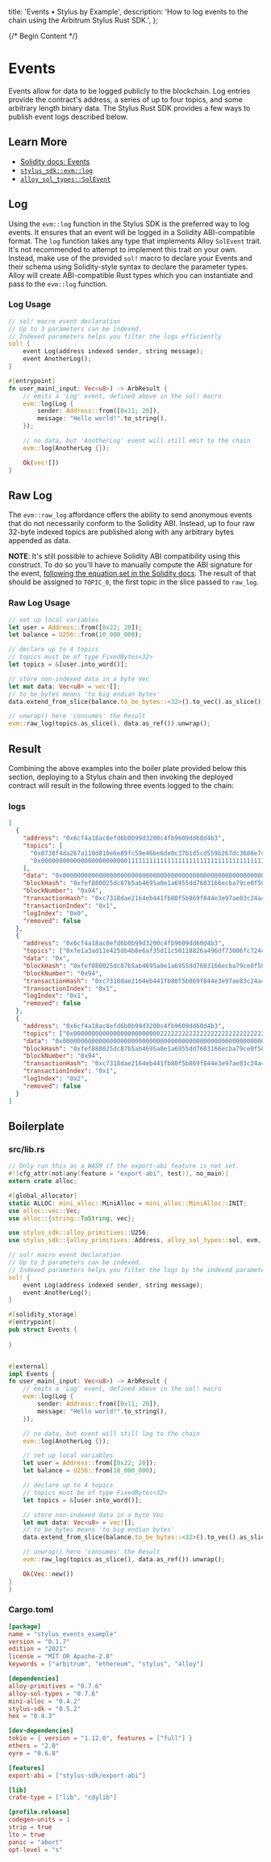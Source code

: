   title: 'Events • Stylus by Example',
  description: 'How to log events to the chain using the Arbitrum Stylus Rust SDK.',
};

{/* Begin Content */}

# Events

Events allow for data to be logged publicly to the blockchain. Log entries provide the contract's address, a series of up to four topics, and some arbitrary length binary data. The Stylus Rust SDK provides a few ways to publish event logs described below.

## Learn More

- [Solidity docs: Events](https://docs.soliditylang.org/en/v0.8.19/abi-spec.html#events)
- [`stylus_sdk::evm::log`](https://docs.rs/stylus-sdk/latest/stylus_sdk/evm/fn.log.html)
- [`alloy_sol_types::SolEvent`](https://docs.rs/alloy-sol-types/0.3.1/alloy_sol_types/trait.SolEvent.html)

## Log

Using the `evm::log` function in the Stylus SDK is the preferred way to log events. It ensures that an event will be logged in a Solidity ABI-compatible format. The `log` function takes any type that implements Alloy `SolEvent` trait. It's not recommended to attempt to implement this trait on your own. Instead, make use of the provided `sol!` macro to declare your Events and their schema using Solidity-style syntax to declare the parameter types. Alloy will create ABI-compatible Rust types which you can instantiate and pass to the `evm::log` function.

### Log Usage

```rust
// sol! macro event declaration
// Up to 3 parameters can be indexed.
// Indexed parameters helps you filter the logs efficiently
sol! {
    event Log(address indexed sender, string message);
    event AnotherLog();
}

#[entrypoint]
fn user_main(_input: Vec<u8>) -> ArbResult {
    // emits a 'Log' event, defined above in the sol! macro
    evm::log(Log {
        sender: Address::from([0x11; 20]),
        message: "Hello world!".to_string(),
    });

    // no data, but 'AnotherLog' event will still emit to the chain
    evm::log(AnotherLog {});

    Ok(vec![])
}
```

## Raw Log

The `evm::raw_log` affordance offers the ability to send anonymous events that do not necessarily conform to the Solidity ABI. Instead, up to four raw 32-byte indexed topics are published along with any arbitrary bytes appended as data.

**NOTE**: It's still possible to achieve Solidity ABI compatibility using this construct. To do so you'll have to manually compute the ABI signature for the event, [following the equation set in the Solidity docs](https://docs.soliditylang.org/en/v0.8.19/abi-spec.html#events). The result of that should be assigned to `TOPIC_0`, the first topic in the slice passed to `raw_log`.

### Raw Log Usage

```rust
// set up local variables
let user = Address::from([0x22; 20]);
let balance = U256::from(10_000_000);

// declare up to 4 topics
// topics must be of type FixedBytes<32>
let topics = &[user.into_word()];

// store non-indexed data in a byte Vec
let mut data: Vec<u8> = vec![];
// to_be_bytes means 'to big endian bytes'
data.extend_from_slice(balance.to_be_bytes::<32>().to_vec().as_slice());

// unwrap() here 'consumes' the Result
evm::raw_log(topics.as_slice(), data.as_ref()).unwrap();
```

## Result

Combining the above examples into the boiler plate provided below this section, deploying to a Stylus chain and then invoking the deployed contract will result in the following three events logged to the chain:

### logs

```json
[
  {
    "address": "0x6cf4a18ac8efd6b0b99d3200c4fb9609dd60d4b3",
    "topics": [
      "0x0738f4da267a110d810e6e89fc59e46be6de0c37b1d5cd559b267dc3688e74e0",
      "0x0000000000000000000000001111111111111111111111111111111111111111"
    ],
    "data": "0x0000000000000000000000000000000000000000000000000000000000000020000000000000000000000000000000000000000000000000000000000000000c48656c6c6f20776f726c64210000000000000000000000000000000000000000",
    "blockHash": "0xfef880025dc87b5ab4695a0e1a6955dd7603166ecba79ce0f503a568b2ec8940",
    "blockNumber": "0x94",
    "transactionHash": "0xc7318dae2164eb441fb80f5b869f844e3e97ae83c24a4639d46ec4d915a30818",
    "transactionIndex": "0x1",
    "logIndex": "0x0",
    "removed": false
  },
  {
    "address": "0x6cf4a18ac8efd6b0b99d3200c4fb9609dd60d4b3",
    "topics": ["0xfe1a3ad11e425db4b8e6af35d11c50118826a496df73006fc724cb27f2b99946"],
    "data": "0x",
    "blockHash": "0xfef880025dc87b5ab4695a0e1a6955dd7603166ecba79ce0f503a568b2ec8940",
    "blockNumber": "0x94",
    "transactionHash": "0xc7318dae2164eb441fb80f5b869f844e3e97ae83c24a4639d46ec4d915a30818",
    "transactionIndex": "0x1",
    "logIndex": "0x1",
    "removed": false
  },
  {
    "address": "0x6cf4a18ac8efd6b0b99d3200c4fb9609dd60d4b3",
    "topics": ["0x0000000000000000000000002222222222222222222222222222222222222222"],
    "data": "0x0000000000000000000000000000000000000000000000000000000000989680",
    "blockHash": "0xfef880025dc87b5ab4695a0e1a6955dd7603166ecba79ce0f503a568b2ec8940",
    "blockNumber": "0x94",
    "transactionHash": "0xc7318dae2164eb441fb80f5b869f844e3e97ae83c24a4639d46ec4d915a30818",
    "transactionIndex": "0x1",
    "logIndex": "0x2",
    "removed": false
  }
]
```

## Boilerplate

### src/lib.rs

```rust
// Only run this as a WASM if the export-abi feature is not set.
#![cfg_attr(not(any(feature = "export-abi", test)), no_main)]
extern crate alloc;

#[global_allocator]
static ALLOC: mini_alloc::MiniAlloc = mini_alloc::MiniAlloc::INIT;
use alloc::vec::Vec;
use alloc::{string::ToString, vec};

use stylus_sdk::alloy_primitives::U256;
use stylus_sdk::{alloy_primitives::Address, alloy_sol_types::sol, evm, prelude::*, ArbResult};

// sol! macro event declaration
// Up to 3 parameters can be indexed.
// Indexed parameters helps you filter the logs by the indexed parameter
sol! {
    event Log(address indexed sender, string message);
    event AnotherLog();
}

#[solidity_storage]
#[entrypoint]
pub struct Events {
    
}


#[external]
impl Events {
fn user_main(_input: Vec<u8>) -> ArbResult {
    // emits a 'Log' event, defined above in the sol! macro
    evm::log(Log {
        sender: Address::from([0x11; 20]),
        message: "Hello world!".to_string(),
    });

    // no data, but event will still log to the chain
    evm::log(AnotherLog {});

    // set up local variables
    let user = Address::from([0x22; 20]);
    let balance = U256::from(10_000_000);

    // declare up to 4 topics
    // topics must be of type FixedBytes<32>
    let topics = &[user.into_word()];

    // store non-indexed data in a byte Vec
    let mut data: Vec<u8> = vec![];
    // to_be_bytes means 'to big endian bytes'
    data.extend_from_slice(balance.to_be_bytes::<32>().to_vec().as_slice());

    // unwrap() here 'consumes' the Result
    evm::raw_log(topics.as_slice(), data.as_ref()).unwrap();

    Ok(Vec::new())
}
}
```

### Cargo.toml

```toml
[package]
name = "stylus_events_example"
version = "0.1.7"
edition = "2021"
license = "MIT OR Apache-2.0"
keywords = ["arbitrum", "ethereum", "stylus", "alloy"]

[dependencies]
alloy-primitives = "0.7.6"
alloy-sol-types = "0.7.6"
mini-alloc = "0.4.2"
stylus-sdk = "0.5.2"
hex = "0.4.3"

[dev-dependencies]
tokio = { version = "1.12.0", features = ["full"] }
ethers = "2.0"
eyre = "0.6.8"

[features]
export-abi = ["stylus-sdk/export-abi"]

[lib]
crate-type = ["lib", "cdylib"]

[profile.release]
codegen-units = 1
strip = true
lto = true
panic = "abort"
opt-level = "s"
```
